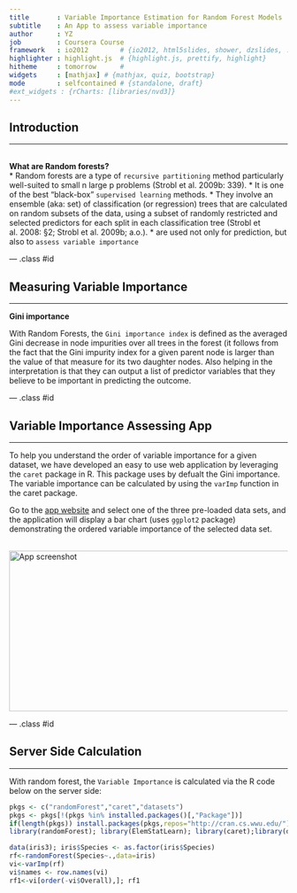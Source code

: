 ```yaml
---
title       : Variable Importance Estimation for Random Forest Models
subtitle    : An App to assess variable importance
author      : YZ
job         : Coursera Course
framework   : io2012        # {io2012, html5slides, shower, dzslides, ...}
highlighter : highlight.js  # {highlight.js, prettify, highlight}
hitheme     : tomorrow      # 
widgets     : [mathjax] # {mathjax, quiz, bootstrap}
mode        : selfcontained # {standalone, draft}
#ext_widgets : {rCharts: [libraries/nvd3]}
---
```

<style>
em {
  font-style: italic
}
strong {
  font-weight: bold;
}
</style>

## Introduction
** **
<br>
**What are Random forests?**
<br>
* Random forests are a type of `recursive partitioning` method particularly well-suited to small n large p problems (Strobl et al. 2009b: 339).
* It is one of the best "black-box" `supervised learning` methods. 
* They involve an ensemble (aka: set) of classification (or regression) trees that are calculated on random subsets of the data, using a subset of randomly restricted and selected predictors for each split in each classification tree (Strobl et al. 2008: §2; Strobl et al. 2009b; a.o.).
* are used not only for prediction, but also to `assess variable importance`

--- .class #id 

## Measuring Variable Importance
** **
<p> </p>

**Gini importance**

With Random Forests, the `Gini importance index` is defined as the averaged Gini decrease in node impurities over all trees in the forest (it follows from the fact that the Gini impurity index for a given parent node is larger than the value of that measure for its two daughter nodes. Also helping in the interpretation is that they can output a list of predictor variables that they believe to be important in predicting the outcome. 

---  .class #id 

## Variable Importance Assessing App
** **
To help you understand the order of variable importance for a given dataset, we have developed an easy to use web application by leveraging the `caret` package in R. This package uses by defualt the Gini importance. The variable importance can be calculated by using the `varImp` function in the caret package. 

Go to the [app website](https://yanniz.shinyapps.io/courseraproj/) and select one of the three pre-loaded data sets, and the application will display a bar chart (uses `ggplot2` package) demonstrating the ordered variable importance of the selected data set. 

&nbsp;&nbsp;&nbsp;&nbsp;&nbsp;&nbsp;&nbsp;&nbsp;&nbsp;&nbsp;&nbsp;&nbsp;&nbsp;&nbsp;&nbsp;&nbsp;&nbsp;&nbsp;&nbsp;&nbsp;&nbsp;&nbsp;&nbsp;&nbsp;&nbsp;&nbsp;&nbsp;&nbsp;&nbsp;&nbsp;&nbsp;&nbsp;<img src="assets/img/app_screenshot.png" alt="App screenshot" height="290" width="530">


---   .class #id 


## Server Side Calculation
** **
With random forest, the `Variable Importance` is calculated via the R code below on the server side:
```r
pkgs <- c("randomForest","caret","datasets")
pkgs <- pkgs[!(pkgs %in% installed.packages()[,"Package"])]
if(length(pkgs)) install.packages(pkgs,repos="http://cran.cs.wwu.edu/")
library(randomForest); library(ElemStatLearn); library(caret);library(datasets)
```  

```r
data(iris3); iris$Species <- as.factor(iris$Species)
rf<-randomForest(Species~.,data=iris)
vi<-varImp(rf)
vi$names <- row.names(vi)
rf1<-vi[order(-vi$Overall),]; rf1
```
